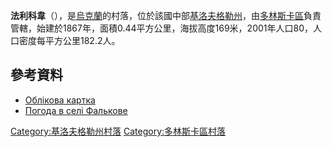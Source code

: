 {{coord|48|5|36|N|32|49|21|E|scale:100000_region:UA|display=title}}

'''法利科韋'''（{{lang-uk|Фалькове}}），是[[烏克蘭|烏克蘭]]的村落，位於該國中部[[基洛夫格勒州|基洛夫格勒州]]，由[[多林斯卡區|多林斯卡區]]負責管轄，始建於1867年，面積0.44平方公里，海拔高度169米，2001年人口80，人口密度每平方公里182.2人。

==參考資料==
*[http://gska2.rada.gov.ua/pls/z7502/A005?rdat1=30.01.2010&rf7571=16709 Облікова картка]{{dead link|date=2018年3月 |bot=InternetArchiveBot |fix-attempted=yes }}
* [http://weather.in.ua/ua/kirovogradskaja/27029 Погода в селі Фалькове] {{Wayback|url=http://weather.in.ua/ua/kirovogradskaja/27029 |date=20111220190424 }}

{{DEFAULTSORT:Фалькове}}
[[Category:基洛夫格勒州村落|Category:基洛夫格勒州村落]]
[[Category:多林斯卡區村落|Category:多林斯卡區村落]]


{{Kirovohrad-geo-stub}}